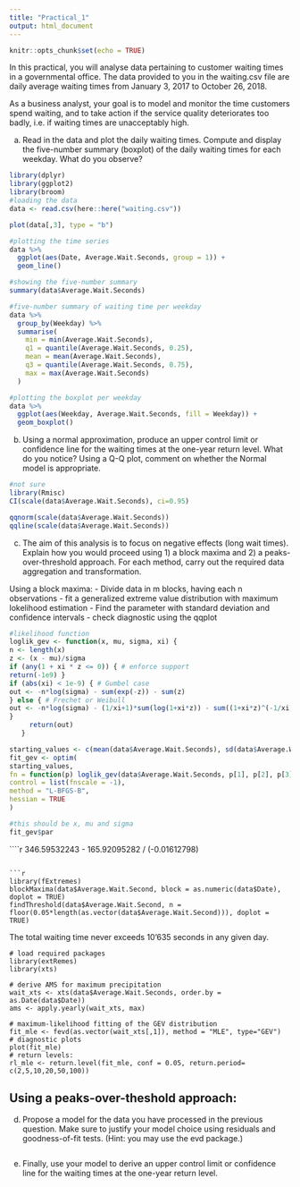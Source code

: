 ```yaml
---
title: "Practical_1"
output: html_document
---
```


```r
knitr::opts_chunk$set(echo = TRUE)
```

In this practical, you will analyse data pertaining to customer waiting times in a governmental office. The data provided to you in the waiting.csv file are daily average waiting times from January 3, 2017 to October 26, 2018.


As a business analyst, your goal is to model and monitor the time customers spend waiting, and to take action if the service quality deteriorates too badly, i.e. if waiting times are unacceptably high.


(a) Read in the data and plot the daily waiting times. Compute and display the five-number summary (boxplot) of the daily waiting times for each weekday. What do you observe?


```r

library(dplyr)
library(ggplot2)
library(broom)
#loading the data
data <- read.csv(here::here("waiting.csv"))

plot(data[,3], type = "b")

#plotting the time series
data %>% 
  ggplot(aes(Date, Average.Wait.Seconds, group = 1)) + 
  geom_line()

#showing the five-number summary 
summary(data$Average.Wait.Seconds)

#five-number summary of waiting time per weekday
data %>% 
  group_by(Weekday) %>% 
  summarise(
    min = min(Average.Wait.Seconds),
    q1 = quantile(Average.Wait.Seconds, 0.25), 
    mean = mean(Average.Wait.Seconds), 
    q3 = quantile(Average.Wait.Seconds, 0.75), 
    max = max(Average.Wait.Seconds)
  )

#plotting the boxplot per weekday
data %>% 
  ggplot(aes(Weekday, Average.Wait.Seconds, fill = Weekday)) +
  geom_boxplot()

```

(b) Using a normal approximation, produce an upper control limit or confidence line for the waiting times at the one-year return level. What do you notice? Using a Q-Q plot, comment on whether the Normal model is appropriate.

```r
#not sure
library(Rmisc)
CI(scale(data$Average.Wait.Seconds), ci=0.95)

```

```r

qqnorm(scale(data$Average.Wait.Seconds)) 
qqline(scale(data$Average.Wait.Seconds))


```


(c) The aim of this analysis is to focus on negative effects (long wait times). Explain how you would proceed using 1) a block maxima and 2) a peaks-over-threshold approach. For each method, carry out the required data aggregation and transformation.


Using a block maxima:
- Divide data in m blocks, having each n observations 
- fit a generalized extreme value distribution with maximum lokelihood estimation 
- Find the parameter with standard deviation and confidence intervals 
- check diagnostic using the qqplot 

```r

#likelihood function 
loglik_gev <- function(x, mu, sigma, xi) {
n <- length(x)
z <- (x - mu)/sigma
if (any(1 + xi * z <= 0)) { # enforce support
return(-1e9) }
if (abs(xi) < 1e-9) { # Gumbel case
out <- -n*log(sigma) - sum(exp(-z)) - sum(z)
} else { # Frechet or Weibull
out <- -n*log(sigma) - (1/xi+1)*sum(log(1+xi*z)) - sum((1+xi*z)^(-1/xi))
}
     return(out)
   }

```


```r

starting_values <- c(mean(data$Average.Wait.Seconds), sd(data$Average.Wait.Seconds), 0)
fit_gev <- optim(
starting_values,
fn = function(p) loglik_gev(data$Average.Wait.Seconds, p[1], p[2], p[3]),
control = list(fnscale = -1), 
method = "L-BFGS-B",
hessian = TRUE
)

```

```r

#this should be x, mu and sigma 
fit_gev$par

```

````r

346.59532243 - 165.92095282 / (-0.01612798)

```

```r

library(fExtremes)
blockMaxima(data$Average.Wait.Second, block = as.numeric(data$Date), doplot = TRUE)
findThreshold(data$Average.Wait.Second, n = floor(0.05*length(as.vector(data$Average.Wait.Second))), doplot = TRUE)

```
The total waiting time never exceeds 10'635 seconds in any given day.


```method

# load required packages
library(extRemes)
library(xts)

# derive AMS for maximum precipitation
wait_xts <- xts(data$Average.Wait.Seconds, order.by = as.Date(data$Date))
ams <- apply.yearly(wait_xts, max)

# maximum-likelihood fitting of the GEV distribution
fit_mle <- fevd(as.vector(wait_xts[,1]), method = "MLE", type="GEV")
# diagnostic plots
plot(fit_mle)
# return levels:
rl_mle <- return.level(fit_mle, conf = 0.05, return.period= c(2,5,10,20,50,100))

```

Using a peaks-over-theshold approach:
- 

(d) Propose a model for the data you have processed in the previous question. Make sure to justify your model choice using residuals and goodness-of-fit tests. (Hint: you may use the evd package.)


```r


```

(e) Finally, use your model to derive an upper control limit or confidence line for the waiting times at the one-year return level.

```r



```

